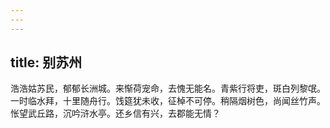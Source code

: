 ```yaml
---
---
---
```

title: 别苏州
---



浩浩姑苏民，郁郁长洲城。来惭荷宠命，去愧无能名。青紫行将吏，斑白列黎氓。一时临水拜，十里随舟行。饯筵犹未收，征棹不可停。稍隔烟树色，尚闻丝竹声。怅望武丘路，沉吟浒水亭。还乡信有兴，去郡能无情？